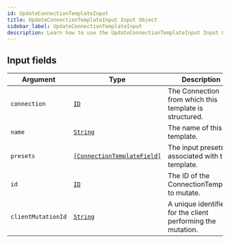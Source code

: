 ```yaml
---
id: UpdateConnectionTemplateInput
title: UpdateConnectionTemplateInput Input Object
sidebar_label: UpdateConnectionTemplateInput
description: Learn how to use the UpdateConnectionTemplateInput Input Object for Builder's API.
---
```


## Input fields

| Argument           | Type                                                                               | Description                                                 |
| ------------------ | ---------------------------------------------------------------------------------- | ----------------------------------------------------------- |
| `connection`       | [`ID`](/docs/composer/builder/api/schema/scalar/ID.mdx)                                                   | The Connection from which this template is structured.      |
| `name`             | [`String`](/docs/composer/builder/api/schema/scalar/String.mdx)                                           | The name of this template.                                  |
| `presets`          | [`[ConnectionTemplateField]`](/docs/composer/builder/api/schema/input_object/ConnectionTemplateField.mdx) | The input presets associated with this template.            |
| `id`               | [`ID`](/docs/composer/builder/api/schema/scalar/ID.mdx)                                                   | The ID of the ConnectionTemplate to mutate.                 |
| `clientMutationId` | [`String`](/docs/composer/builder/api/schema/scalar/String.mdx)                                           | A unique identifier for the client performing the mutation. |
